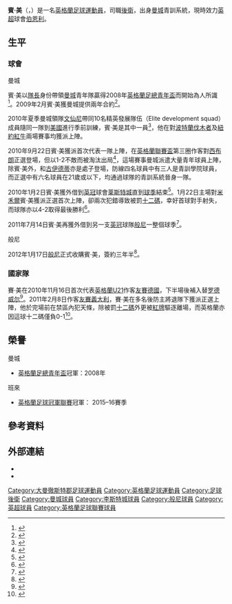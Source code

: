 {{noteTA|G1=英超|G2=足球
|T=zh-hans:本·米;zh-hk:賓·美;zh-tw:本·梅;
|1=zh-hans:本·米;zh-hk:賓·美;zh-tw:本·梅;
|2=zh-hans:罗德威尔; zh-hk:魯迪維爾;zh-tw:羅德威爾;
|3=zh-hans:古伊德蒂;zh-hk:古達迪;
|4=zh-hans:曼奇尼;zh-hk:文仙尼;zh-tw:曼奇尼;
}}
{{Infobox football biography 2
|          playername = 賓·美<br />''Ben Mee''
| image =Ben Mee (24440984920) (cropped).jpg
| image_size = 200
|            fullname = Benjamin Mee
|         dateofbirth = {{birth date and age|1989|9|23|df=yes}}
|         cityofbirth = [[塞爾_(英國)|塞爾]]
|      countryofbirth = {{ENG}}
|            position = [[後衛_(足球)|後衛]]
|              height = {{height|ft=6}}
|         currentclub = [[伯恩利足球俱乐部|伯恩利]]
|          clubnumber = 6
|         youthclubs1 = [[曼彻斯特城足球俱乐部|曼城]]
|         youthyears1 = 2006-2009
|              years1 = 2009-2012
|              clubs1 = [[曼彻斯特城足球俱乐部|曼城]]
|               caps1 = 3
|              goals1 = 0
| years2 = 2011      | clubs2 = → [[莱斯特城足球俱乐部|莱斯特城]]（外租） | caps2 = 15  | goals2 = 0
| years3 = 2011–2012 | clubs3 = → [[伯恩利足球俱乐部|伯恩利]]（外租）               | caps3 = 19  | goals3 = 0
| years4 = 2012–     | clubs4 = [[伯恩利足球俱乐部|伯恩利]]                        | caps4 = 308 | goals4 = 9
|      nationalyears1 = 2007-2008
|       nationalteam1 = [[英格蘭19歲以下足球代表隊|英格蘭U19]]
|       nationalcaps1 = 3
|      nationalgoals1 = 1
|      nationalyears2 = 2009
|       nationalteam2 = [[英格蘭20歲以下足球代表隊|英格蘭U20]]
|       nationalcaps2 = 5
|      nationalgoals2 = 0
|      nationalyears3 = 2010–2011
|       nationalteam3 = [[英格蘭21歲以下足球代表隊|英格蘭U21]]
|       nationalcaps3 = 2
|      nationalgoals3 = 0
|            pcupdate = 2021年5月3日 
|            ntupdate = 
}}

'''賓·美'''（{{lang-en|'''Ben Mee'''}}，{{bd|1989年|9月23日|catIdx=Mee, Ben}}）是一名[[英格蘭|英格蘭]][[足球|足球]][[運動員|運動員]]，司職[[後衛_(足球)|後衛]]，出身[[曼彻斯特城足球俱乐部|曼城]]青訓系統，現時效力[[英超|英超]]球會[[伯恩利足球俱乐部|伯恩利]]。

==生平==
===球會===
;曼城
賓·美以[[隊長_(足球)|隊長]]身份帶領[[曼彻斯特城足球俱乐部|曼城]]青年隊贏得2008年[[英格蘭足總青年盃|英格蘭足總青年盃]]而開始為人所識<ref>{{Cite web |language=en |url=http://www.telegraph.co.uk/sport/football/2297541/FA-Youth-Cup-Manchester-City-crush-Chelsea.html |title=FA Youth Cup: Manchester City crush Chelsea |date=17 April 2008 |accessdate=23 November 2010 |publisher=''the Telegraph'' |archive-date=2012-06-21 |archive-url=https://www.webcitation.org/68Zsxi824?url=http://www.telegraph.co.uk/sport/football/2297541/FA-Youth-Cup-Manchester-City-crush-Chelsea.html |dead-url=no }}</ref>。2009年2月賓·美獲曼城提供兩年合約<ref>{{cite news |language=en |url=http://www.tribalfootball.com/ben-mee-delighted-new-man-city-contract-229173 |title=Ben Mee delighted with new Man City contract |publisher=''tribalfootball.com'' |date=2009-02-24 |accessdate=2010-12-15 }}{{dead link|date=2018年3月 |bot=InternetArchiveBot |fix-attempted=yes }}</ref>。

2010年夏季曼城領隊[[羅拔圖·文仙尼|文仙尼]]帶同10名精英發展隊伍（Elite development squad）成員隨同一隊到[[美國|美國]]進行季前訓練，賓·美是其中一員<ref>{{cite news |language=en |url=http://www.mcfc.co.uk/news/american-pre-season-tour/2010/july/us-tour-ben-mee-looking-for-big-year |title=US Tour:Ben Mee Looking For Big Year |publisher=[[曼彻斯特城足球俱乐部|''mcfc.co.uk'']] |date=2010-07-21 |accessdate=2010-12-15 |archive-date=2010-08-25 |archive-url=https://web.archive.org/web/20100825190848/http://www.mcfc.co.uk/News/American-Pre-season-tour/2010/July/US-Tour-Ben-Mee-looking-for-big-year |dead-url=no }}</ref>，他在對[[波特蘭伐木者|波特蘭伐木者]]及[[紐約紅牛|紐約紅牛]]兩場賽事均獲派上陣。

2010年9月22日賓·美獲派首次代表一隊上陣，在[[英格蘭聯賽盃|英格蘭聯賽盃]]第三圈作客對[[西布罗姆维奇足球俱乐部|西布朗]]正選登場，但以1-2不敵而被淘汰出局<ref>{{Cite web |language=en |url=http://news.bbc.co.uk/sport1/hi/football/league_cup/9010120.stm |title=West Brom 2-1 Manchester City |date=22 September 2010 |accessdate=22 September 2010 |publisher=''[[BBC_Sport|BBC Sport]]''}}</ref>，這場賽事曼城派遣大量青年球員上陣，除賓·美外，{{le|贾万·比达尔|Javan Vidal|比达尔}}和[[約翰·古伊德蒂|古伊德蒂]]亦是處子登場，防線四名球員中有三人是青訓學院球員，而正選中有六名球員在21歲或以下，均通過球隊的青訓系統晉身一隊。

2010年1月2日賓·美獲外借到[[英冠|英冠]]球會[[莱斯特城足球俱乐部|莱斯特城]]直到[[2010年至2011年英格蘭足球冠軍聯賽|球季]]結束<ref>{{cite news |language=en |url=http://news.bbc.co.uk/sport2/hi/football/teams/l/leicester_city/9333678.stm |title=Leicester City swoop for Manchester City's Ben Mee |publisher=''[[BBC_Sport|BBC Sport]]'' |date=2011-01-02 |accessdate=2011-01-03 |archive-date=2011-01-25 |archive-url=https://web.archive.org/web/20110125051150/http://news.bbc.co.uk/sport2/hi/football/teams/l/leicester_city/9333678.stm |dead-url=no }}</ref>。1月22日主場對[[米尔沃尔足球俱乐部|米禾爾]]賓·美獲派正選首次上陣，卻兩次犯錯導致被罰[[十二碼|十二碼]]，幸好首球對手射失，而球隊亦以4-2取得最後勝利<ref>{{cite news |language=en |url=http://news.bbc.co.uk/sport2/hi/football/eng_div_1/9365343.stm |title=Leicester 4-2 Millwall |publisher=''[[BBC_Sport|BBC Sport]]'' |date=2011-01-22 |accessdate=2011-01-23 |archive-date=2011-01-24 |archive-url=https://web.archive.org/web/20110124222815/http://news.bbc.co.uk/sport2/hi/football/eng_div_1/9365343.stm |dead-url=no }}</ref>。

2011年7月14日賓·美再獲外借到另一支[[英冠|英冠]]球隊[[伯恩利足球俱乐部|般尼]]一整個球季<ref>{{cite news |language=en |url=http://www.skysports.com/story/0,19528,12875_7036615,00.html |title=Clarets land Mee |publisher=''Sky Sports'' |date=2011-07-14 |accessdate=2011-07-16 |archive-date=2011-07-18 |archive-url=https://web.archive.org/web/20110718104945/http://www.skysports.com/story/0,19528,12875_7036615,00.html |dead-url=no }}</ref>。

;般尼
2012年1月17日[[伯恩利足球俱乐部|般尼]]正式收購賓·美，簽約三年半<ref>{{cite news |language=en |url=http://news.bbc.co.uk/sport2/hi/football/16483336.stm |title=Burnley sign Ben Mee from Manchester City permanently |publisher=''[[BBC_Sport|BBC Sport]]'' |date=2012-01-17 |accessdate=2012-01-24 |archive-date=2012-01-22 |archive-url=https://web.archive.org/web/20120122072424/http://news.bbc.co.uk/sport2/hi/football/16483336.stm |dead-url=no }}</ref>。

===國家隊===
賽·美在2010年11月16日首次代表[[英格蘭21歲以下足球代表隊|英格蘭U21]]作客[[友誼賽|友賽]][[德國21歲以下國家足球隊|德國]]，下半場後補入替[[杰克·罗德威尔|罗德威尔]]<ref>{{Cite web |language=en |url=http://www.thefa.com/England/mens-under-21s/News/match-centre/2010/GermanyvEngland/EnglandMatchReport?p=mr&mid=115512 |title=Germany v England |date=16 November 2010 |accessdate=23 November 2010 |publisher=[[英格蘭足球總會|''thefa.com'']] |archive-date=2010-11-20 |archive-url=https://web.archive.org/web/20101120074621/http://www.thefa.com/England/mens-under-21s/News/match-centre/2010/GermanyvEngland/EnglandMatchReport?p=mr&mid=115512 |dead-url=no }}</ref>。2011年2月8日作客[[友誼賽|友賽]][[義大利21歲以下國家足球隊|義大利]]，賽·美在多名後防主將退隊下獲派正選上陣，他於完場前在禁區內犯天條，除被罰[[十二碼|十二碼]]外更被[[紅牌|紅牌]]驅逐離場，而英格蘭亦因這球十二碼僅負0-1<ref>{{cite news |language=en |url=http://news.bbc.co.uk/sport2/hi/football/9391403.stm |title=Italy U21s 1-0 England U21s |publisher=''[[BBC_Sport|BBC Sport]]'' |date=2011-02-08 |accessdate=2011-02-09 |archive-date=2011-02-11 |archive-url=https://web.archive.org/web/20110211053644/http://news.bbc.co.uk/sport2/hi/football/9391403.stm |dead-url=no }}</ref>。

==榮譽==
;{{flagicon|ENG}} 曼城
* [[英格蘭足總青年盃|英格蘭足總青年盃]]冠軍：2008年

;{{flagicon|ENG}} 班來
* [[英格蘭足球冠軍聯賽|英格蘭足球冠軍聯賽]]冠軍： 2015–16賽季

==參考資料==
{{reflist|1}}

==外部連結==
*{{soccerbase|55369|本·梅}}
*{{Soccerway}}

{{般尼球員名單}}

{{DEFAULTSORT:Mee, Ben}}
[[Category:大曼徹斯特郡足球運動員|Category:大曼徹斯特郡足球運動員]]
[[Category:英格蘭足球運動員|Category:英格蘭足球運動員]]
[[Category:足球後衛|Category:足球後衛]]
[[Category:曼城球員|Category:曼城球員]]
[[Category:李斯特城球員|Category:李斯特城球員]]
[[Category:般尼球員|Category:般尼球員]]
[[Category:英超球員|Category:英超球員]]
[[Category:英格蘭足球聯賽球員|Category:英格蘭足球聯賽球員]]
